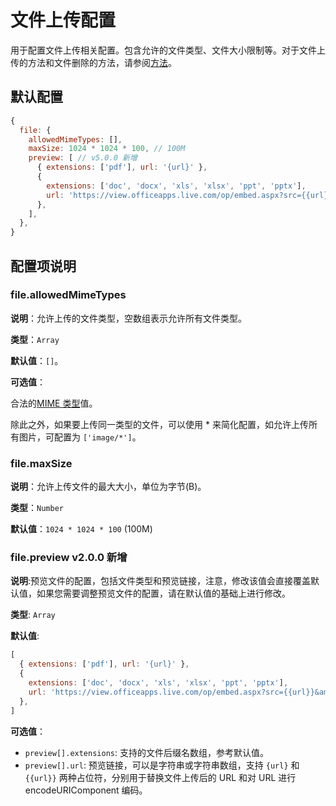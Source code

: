 
# 文件上传配置

用于配置文件上传相关配置。包含允许的文件类型、文件大小限制等。对于文件上传的方法和文件删除的方法，请参阅[方法](/docs/events)。

## 默认配置

```js
{
  file: {
    allowedMimeTypes: [],
    maxSize: 1024 * 1024 * 100, // 100M
    preview: [ // v5.0.0 新增
      { extensions: ['pdf'], url: '{url}' },
      {
        extensions: ['doc', 'docx', 'xls', 'xlsx', 'ppt', 'pptx'],
        url: 'https://view.officeapps.live.com/op/embed.aspx?src={{url}}&amp;wdStartOn=1&amp;wdPrint=0&amp;wdEmbedCode=0',
      },
    ],
  },
}
```

## 配置项说明

### file.allowedMimeTypes

**说明**：允许上传的文件类型，空数组表示允许所有文件类型。

**类型**：`Array`

**默认值**：`[]`。

**可选值**：

合法的[MIME 类型](https://developer.mozilla.org/zh-CN/docs/Web/HTTP/Basics_of_HTTP/MIME_types)值。

除此之外，如果要上传同一类型的文件，可以使用 * 来简化配置，如允许上传所有图片，可配置为 `['image/*']`。

### file.maxSize

**说明**：允许上传文件的最大大小，单位为字节(B)。

**类型**：`Number`

**默认值**：`1024 * 1024 * 100` (100M)

### file.preview <Badge theme="success">v2.0.0 新增</Badge>

**说明**:预览文件的配置，包括文件类型和预览链接，注意，修改该值会直接覆盖默认值，如果您需要调整预览文件的配置，请在默认值的基础上进行修改。

**类型**: `Array`

**默认值**: 
```js
[
  { extensions: ['pdf'], url: '{url}' },
  {
    extensions: ['doc', 'docx', 'xls', 'xlsx', 'ppt', 'pptx'],
    url: 'https://view.officeapps.live.com/op/embed.aspx?src={{url}}&amp;wdStartOn=1&amp;wdPrint=0&amp;wdEmbedCode=0',
  },
]
```

**可选值**：

- `preview[].extensions`: 支持的文件后缀名数组，参考默认值。
- `preview[].url`: 预览链接，可以是字符串或字符串数组，支持 `{url}` 和 `{{url}}` 两种占位符，分别用于替换文件上传后的 URL 和对 URL 进行 encodeURIComponent 编码。
